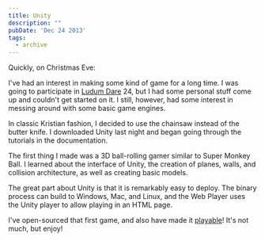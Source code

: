 ```yaml
---
title: Unity
description: ""
pubDate: 'Dec 24 2013'
tags:
  - archive
---
```



Quickly, on Christmas Eve:

I've had an interest in making some kind of game for a long time. I was going to participate in [Ludum Dare](http://www.ludumdare.com) 24, but I had some personal stuff come up and couldn't get started on it. I still, however, had some interest in messing around with some basic game engines.

In classic Kristian fashion, I decided to use the chainsaw instead of the butter knife. I downloaded Unity last night and began going through the tutorials in the documentation.

The first thing I made was a 3D ball-rolling gamer similar to Super Monkey Ball. I learned about the interface of Unity, the creation of planes, walls, and collision architecture, as well as creating basic models.

The great part about Unity is that it is remarkably easy to deploy. The binary process can build to Windows, Mac, and Linux, and the Web Player uses the Unity player to allow playing in an HTML page.

I've open-sourced that first game, and also have made it [playable](https://rawgithub.com/imkmf/Roll-a-ball/master/Builds/Roll-a-Ball_v1/Roll-a-Ball_v1.html)! It's not much, but enjoy!

